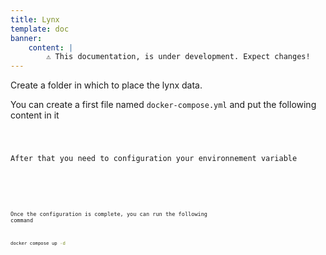 ```yaml
---
title: Lynx
template: doc
banner:
    content: |
        ⚠️ This documentation, is under development. Expect changes!
---
```



<WarnBanner />


Create a folder in which to place the lynx data.

You can create a first file named `docker-compose.yml` and put the following content in it


<Code code={content} lang="yml" title="docker-compose.yml" />

After that you need to configuration your environnement variable


<Code code={contentEnv} lang="yml" title="docker-compose.yml" />


<Code code={contentDbEnv} lang="yml" title="docker-compose.yml" />

Once the configuration is complete, you can run the following command

```bash
docker compose up -d
```
